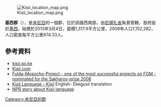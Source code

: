 [[Image:Kisii_location_map.png|right]]

'''基西郡'''（{{lang-sw|Wilaya ya Kisii Kati}}），是[[肯尼亞|肯尼亞]]的一個郡，位於該國西南部，由[[尼揚扎省|尼揚扎省]]負責管轄，首府設於[[基西|基西]]，始建於2013年3月4日，面積1,317.9平方公里，2009年人口1,152,282，人口密度每平方公里874.33人。

==參考資料==
*[http://www.kisii.go.ke/ kisii.go.ke] {{Wayback|url=http://www.kisii.go.ke/ |date=20150623025905 }}
*[https://web.archive.org/web/20060402211749/http://kisii.com/ Kisii.com]
*[http://www.fulda-mosocho-project.com/ Fulda-Mosocho-Project - one of the most successful projects on FGM - nominated for the Sakharov-prize 2006] {{Wayback|url=http://www.fulda-mosocho-project.com/ |date=20150722235105 }}
*[https://web.archive.org/web/20070510231620/http://www.ekegusii.org/ Kisii Language - ''Kisii''] English- Ekegusii translation
*[http://www.npr.org/templates/story/story.php?storyId=5371609 NPR story about Kisii language] {{Wayback|url=http://www.npr.org/templates/story/story.php?storyId=5371609 |date=20150428231452 }}

{{coord|0.666667|S|34.75|E|source:kolossus-dewiki|display=title}}

{{Kenya-geo-stub}}
[[Category:肯尼亞的郡|Category:肯尼亞的郡]]